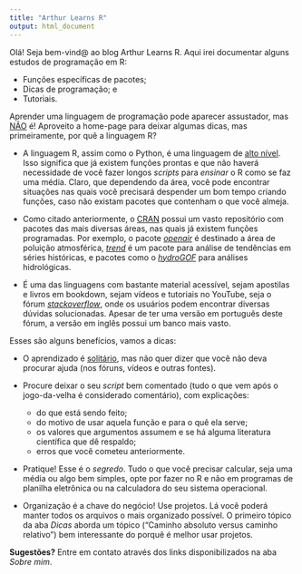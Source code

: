 ```yaml
---
title: "Arthur Learns R"
output: html_document
---
```


Olá! Seja bem-vind@ ao blog Arthur Learns R. Aqui irei documentar alguns estudos de programação em R:

* Funções específicas de pacotes;
* Dicas de programação; e
* Tutoriais.

Aprender uma linguagem de programação pode aparecer assustador, mas <u>NÃO</u> é! Aproveito a home-page para deixar algumas dicas, mas primeiramente, por quê a linguagem R?

* A linguagem R, assim como o Python, é uma linguagem de <u>alto nível</u>. Isso significa que já existem funções prontas e que não haverá necessidade de você fazer longos *scripts* para *ensinar* o R como se faz uma média. Claro, que dependendo da área, você pode encontrar situações nas quais você precisará despender um bom tempo criando funções, caso não existam pacotes que contenham o que você almeja.

* Como citado anteriormente, o [CRAN](https://cran.r-project.org/) possui um vasto repositório com pacotes das mais diversas áreas, nas quais já existem funções programadas. Por exemplo, o pacote [*openair*](https://cran.r-project.org/web/packages/openair/) é destinado a área de poluição atmosférica, [*trend*](https://cran.r-project.org/web/packages/trend/) é um pacote para análise de tendências em séries históricas, e pacotes como o [*hydroGOF*](https://cran.r-project.org/web/packages/hydroGOF/) para análises hidrológicas.

* É uma das linguagens com bastante material acessível, sejam apostilas e livros em bookdown, sejam vídeos e tutoriais no YouTube, seja o fórum [*stackoverflow*](https://stackoverflow.com/questions/tagged/r), onde os usuários podem encontrar diversas dúvidas solucionadas. Apesar de ter uma versão em português deste fórum, a versão em inglês possui um banco mais vasto.

Esses são alguns benefícios, vamos a dicas:

* O aprendizado é <u>solitário</u>, mas não quer dizer que você não deva procurar ajuda (nos fóruns, vídeos e outras fontes).

* Procure deixar o seu *script* bem comentado (tudo o que vem após o jogo-da-velha é considerado comentário), com explicações:
 
    + do que está sendo feito;
    + do motivo de usar aquela função e para o quê ela serve;
    + os valores que argumentos assumem e se há alguma literatura científica que dê respaldo;
    + erros que você cometeu anteriormente.
    
* Pratique! Esse é o *segredo*. Tudo o que você precisar calcular, seja uma média ou algo bem simples, opte por fazer no R e não em programas de planilha eletrônica ou na calculadora do seu sistema operacional.

* Organização é a chave do negócio! Use projetos. Lá você poderá manter todos os arquivos o mais organizado possível. O primeiro tópico da aba *Dicas* aborda um tópico ("Caminho absoluto versus caminho relativo") bem interessante do porquê é melhor usar projetos.

**Sugestões?** Entre em contato através dos links disponibilizados na aba *Sobre mim*.
